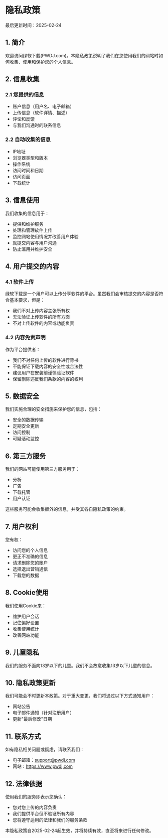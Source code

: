 

# 隐私政策

最后更新时间：2025-02-24

## 1. 简介

欢迎访问绿软下载(PWDJ.com)。本隐私政策说明了我们在您使用我们的网站时如何收集、使用和保护您的个人信息。

## 2. 信息收集

### 2.1 您提供的信息
- 账户信息（用户名、电子邮箱）
- 上传信息（软件详情、描述）
- 评论和反馈
- 与我们沟通时的联系信息

### 2.2 自动收集的信息
- IP地址
- 浏览器类型和版本
- 操作系统
- 访问时间和日期
- 访问页面
- 下载统计

## 3. 信息使用

我们收集的信息用于：
- 提供和维护服务
- 处理和管理软件上传
- 监控网站使用情况并改善用户体验
- 就提交内容与用户沟通
- 防止滥用并维护安全

## 4. 用户提交的内容

### 4.1 软件上传
绿软下载是一个用户可以上传分享软件的平台。虽然我们会审核提交的内容是否符合基本要求，但是：
- 我们不对上传内容主张所有权
- 无法验证上传软件的所有方面
- 不对上传软件的内容或功能负责

### 4.2 内容免责声明
作为平台提供者：
- 我们不对任何上传的软件进行背书
- 不能保证下载内容的安全性或合法性
- 建议用户在安装前谨慎验证软件
- 保留删除违反我们条款的内容的权利

## 5. 数据安全

我们实施合理的安全措施来保护您的信息，包括：
- 安全的数据传输
- 定期安全更新
- 访问控制
- 可疑活动监控

## 6. 第三方服务

我们的网站可能使用第三方服务用于：
- 分析
- 广告
- 下载托管
- 用户认证

这些服务可能会收集额外的信息，并受其各自隐私政策的约束。

## 7. 用户权利

您有权：
- 访问您的个人信息
- 更正不准确的信息
- 请求删除您的账户
- 选择退出营销通信
- 下载您的数据

## 8. Cookie使用

我们使用Cookie来：
- 维护用户会话
- 记住偏好设置
- 收集使用统计
- 改善网站功能

## 9. 儿童隐私

我们的服务不面向13岁以下的儿童。我们不会故意收集13岁以下儿童的信息。

## 10. 隐私政策更新

我们可能会不时更新本政策。对于重大变更，我们将通过以下方式通知用户：
- 网站公告
- 电子邮件通知（针对注册用户）
- 更新"最后修改"日期

## 11. 联系方式

如有隐私相关问题或疑虑，请联系我们：
- 电子邮箱：support@pwdj.com
- 网站：https://www.pwdj.com

## 12. 法律依据

使用我们的服务即表示您确认：
- 您对您上传的内容负责
- 我们提供平台但不验证所有内容
- 您将遵守适用的法律和我们的服务条款

本隐私政策自2025-02-24起生效，并将持续有效，直至将来进行任何修改。
